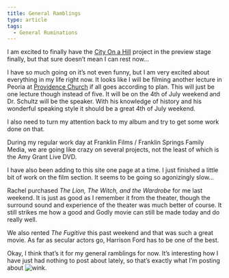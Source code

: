 ```yaml
---
title: General Ramblings
type: article
tags:
  - General Ruminations
---
```


I am excited to finally have the [City On a Hill](http://www.tjdraper.com/film/providencelectureseries.html) project in the preview stage finally, but that sure doesn’t mean I can rest now…

I have so much going on it’s not even funny, but I am very excited about everything in my life right now. It looks like I will be filming another lecture in Peoria at [Providence Church](http://www.providencefamilyoffaith.org) if all goes according to plan. This will just be one lecture though instead of five. It will be on the 4th of July weekend and Dr. Schultz will be the speaker. With his knowledge of history and his wonderful speaking style it should be a great 4th of July weekend.

I also need to turn my attention back to my album and try to get some work done on that.

During my regular work day at Franklin Films /  Franklin Springs Family Media, we are going like crazy on several projects, not the least of which is the Amy Grant Live DVD.

I have also been adding to this site one page at a time. I just finished a little bit of work on the film section. It seems to be going so agonizingly slow…

Rachel purchased _The Lion, The Witch, and the Wardrobe_ for me last weekend. It is just as good as I remember it from the theater, though the surround sound and experience of the theater was much better of course. It still strikes me how a good and Godly movie can still be made today and do really well.

We also rented _The Fugitive_ this past weekend and that was such a great movie. As far as secular actors go, Harrison Ford has to be one of the best.

Okay, I think that’s it for my general ramblings for now. It’s interesting how I have just had nothing to post about lately, so that’s exactly what I’m posting about ![wink](wink.gif).
